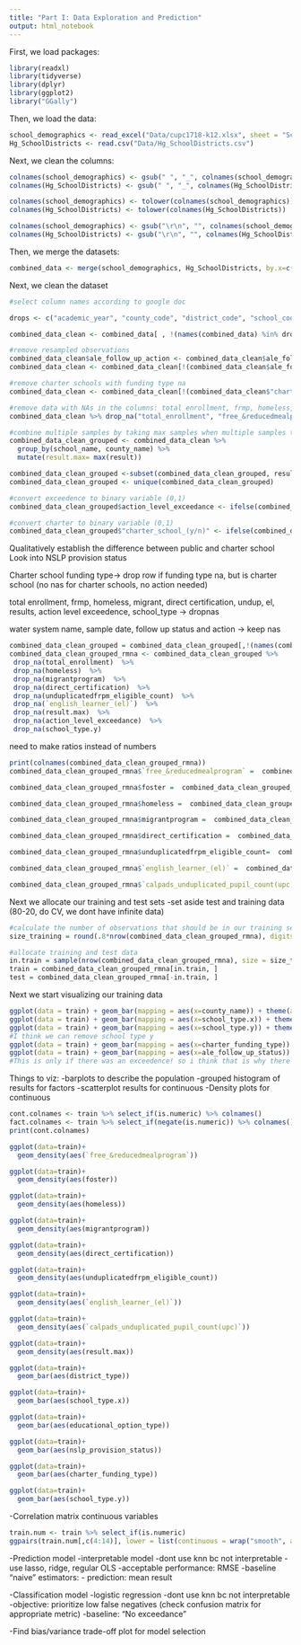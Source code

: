 ```yaml
---
title: "Part I: Data Exploration and Prediction"
output: html_notebook
---
```


First, we load packages:
```r
library(readxl)
library(tidyverse)
library(dplyr)
library(ggplot2)
library("GGally")

```

Then, we load the data:
```r
school_demographics <- read_excel("Data/cupc1718-k12.xlsx", sheet = "School-Level CALPADS UPC Data", skip = 1)
Hg_SchoolDistricts <- read.csv("Data/Hg_SchoolDistricts.csv")

```

Next, we clean the columns:
```r
colnames(school_demographics) <- gsub(" ", "_", colnames(school_demographics))
colnames(Hg_SchoolDistricts) <- gsub(" ", "_", colnames(Hg_SchoolDistricts))

colnames(school_demographics) <- tolower(colnames(school_demographics))
colnames(Hg_SchoolDistricts) <- tolower(colnames(Hg_SchoolDistricts))

colnames(school_demographics) <- gsub("\r\n", "", colnames(school_demographics))
colnames(Hg_SchoolDistricts) <- gsub("\r\n", "", colnames(Hg_SchoolDistricts))
```


Then, we merge the datasets:
```r
combined_data <- merge(school_demographics, Hg_SchoolDistricts, by.x=c("school_name", "county_name"), by.y = c("school_name", "school_county")) 

```

Next, we clean the dataset
```r
#select column names according to google doc

drops <- c("academic_year", "county_code", "district_code", "school_code", "charter_number", "irc", "low_grade", "high_grade", "unduplicated", "calpads_fall_1", "pscode", "district", "school_address", "school_site_name", "xmod", "rpt_unit", "water_system_county", "samp_date", "sample_loaddate", "samp_loaded", "samp_time", "pws_id")

combined_data_clean <- combined_data[ , !(names(combined_data) %in% drops)]

#remove resampled observations
combined_data_clean$ale_follow_up_action <- combined_data_clean$ale_follow_up_action %>% replace_na('NA')
combined_data_clean <- combined_data_clean[!(combined_data_clean$ale_follow_up_action == "Resampled"),]

#remove charter schools with funding type na
combined_data_clean <- combined_data_clean[!(combined_data_clean$"charter_school_(y/n)" == "Yes" & combined_data_clean$charter_funding_type == "N/A"),]

#remove data with NAs in the columns: total enrollment, frmp, homeless, migrant, direct certification, undup, el, results, action level exceedence, school_type
combined_data_clean %>% drop_na("total_enrollment", "free_&reducedmealprogram", "homeless", "migrantprogram", "direct_certification", "unduplicatedfrpm_eligible_count", "english_learner_(el)" , "result", "action_level_exceedance", "school_type.y")

#combine multiple samples by taking max samples when multiple samples taken at a school
combined_data_clean_grouped <- combined_data_clean %>% 
  group_by(school_name, county_name) %>% 
  mutate(result.max= max(result))

combined_data_clean_grouped <-subset(combined_data_clean_grouped, result==result.max)
combined_data_clean_grouped <- unique(combined_data_clean_grouped)

#convert exceedence to binary variable (0,1)
combined_data_clean_grouped$action_level_exceedance <- ifelse(combined_data_clean_grouped$action_level_exceedance=="Yes",1,0)

#convert charter to binary variable (0,1)
combined_data_clean_grouped$"charter_school_(y/n)" <- ifelse(combined_data_clean_grouped$"charter_school_(y/n)"=="Yes",1,0)
```

Qualitatively establish the difference between public and charter school
Look into NSLP provision status

Charter school funding type-> drop row if funding type na, but is charter school (no nas for charter schools, no action needed)

total enrollment, frmp, homeless, migrant, direct certification, undup, el, results, action level exceedence, school_type -> dropnas

water system name, sample date, follow up status and action -> keep nas
```r
combined_data_clean_grouped = combined_data_clean_grouped[,!(names(combined_data_clean_grouped) =='result')]
combined_data_clean_grouped_rmna <- combined_data_clean_grouped %>% 
 drop_na(total_enrollment)  %>%
 drop_na(homeless)  %>%
 drop_na(migrantprogram)  %>%
 drop_na(direct_certification)  %>%
 drop_na(unduplicatedfrpm_eligible_count)  %>%
 drop_na(`english_learner_(el)`)  %>%
 drop_na(result.max)  %>%
 drop_na(action_level_exceedance)  %>%
 drop_na(school_type.y)

```

need to make ratios instead of numbers

```r
print(colnames(combined_data_clean_grouped_rmna))
combined_data_clean_grouped_rmna$`free_&reducedmealprogram` =  combined_data_clean_grouped_rmna$`free_&reducedmealprogram`/combined_data_clean_grouped_rmna$total_enrollment

combined_data_clean_grouped_rmna$foster =  combined_data_clean_grouped_rmna$foster/combined_data_clean_grouped_rmna$total_enrollment

combined_data_clean_grouped_rmna$homeless =  combined_data_clean_grouped_rmna$homeless/combined_data_clean_grouped_rmna$total_enrollment

combined_data_clean_grouped_rmna$migrantprogram =  combined_data_clean_grouped_rmna$migrantprogram/combined_data_clean_grouped_rmna$total_enrollment

combined_data_clean_grouped_rmna$direct_certification =  combined_data_clean_grouped_rmna$direct_certification/combined_data_clean_grouped_rmna$total_enrollment

combined_data_clean_grouped_rmna$unduplicatedfrpm_eligible_count=  combined_data_clean_grouped_rmna$unduplicatedfrpm_eligible_count/combined_data_clean_grouped_rmna$total_enrollment

combined_data_clean_grouped_rmna$`english_learner_(el)` =  combined_data_clean_grouped_rmna$`english_learner_(el)` /combined_data_clean_grouped_rmna$total_enrollment

combined_data_clean_grouped_rmna$`calpads_unduplicated_pupil_count(upc)` =  combined_data_clean_grouped_rmna$`calpads_unduplicated_pupil_count(upc)` /combined_data_clean_grouped_rmna$total_enrollment

```

Next we allocate our training and test sets
-set aside test and training data (80-20, do CV, we dont have infinite data)
```r
#calculate the number of observations that should be in our training set
size_training = round(.8*nrow(combined_data_clean_grouped_rmna), digits = 0)

#allocate training and test data
in.train = sample(nrow(combined_data_clean_grouped_rmna), size = size_training)
train = combined_data_clean_grouped_rmna[in.train, ]
test = combined_data_clean_grouped_rmna[-in.train, ]

```

Next we start visualizing our training data
```r
ggplot(data = train) + geom_bar(mapping = aes(x=county_name)) + theme(axis.text.x = element_text(angle = 90))
ggplot(data = train) + geom_bar(mapping = aes(x=school_type.x)) + theme(axis.text.x = element_text(angle = 90)) #seeing the number of schools that are categorized weirdly, we may want to combine #I agree we can combine some of these categories 
ggplot(data = train) + geom_bar(mapping = aes(x=school_type.y)) + theme(axis.text.x = element_text(angle = 90)) 
#I think we can remove school type y
ggplot(data = train) + geom_bar(mapping = aes(x=charter_funding_type)) + theme(axis.text.x = element_text(angle = 90))
ggplot(data = train) + geom_bar(mapping = aes(x=ale_follow_up_status)) + theme(axis.text.x = element_text(angle = 90)) #doesn't look like we have a ton of data on this...
#This is only if there was an exceedence! so i think that is why there are so few 

```



Things to viz:
-barplots to describe the population
-grouped histogram of results for factors
-scatterplot results for continuous
-Density plots for continuous
```r
cont.colnames <- train %>% select_if(is.numeric) %>% colnames()
fact.colnames <- train %>% select_if(negate(is.numeric)) %>% colnames()
print(cont.colnames)

ggplot(data=train)+
  geom_density(aes(`free_&reducedmealprogram`))

ggplot(data=train)+
  geom_density(aes(foster))

ggplot(data=train)+
  geom_density(aes(homeless))

ggplot(data=train)+
  geom_density(aes(migrantprogram))

ggplot(data=train)+
  geom_density(aes(direct_certification))

ggplot(data=train)+
  geom_density(aes(unduplicatedfrpm_eligible_count))

ggplot(data=train)+
  geom_density(aes(`english_learner_(el)`))

ggplot(data=train)+
  geom_density(aes(`calpads_unduplicated_pupil_count(upc)`))

ggplot(data=train)+
  geom_density(aes(result.max))

```

```r
ggplot(data=train)+
  geom_bar(aes(district_type))

ggplot(data=train)+
  geom_bar(aes(school_type.x))

ggplot(data=train)+
  geom_bar(aes(educational_option_type))

ggplot(data=train)+
  geom_bar(aes(nslp_provision_status))

ggplot(data=train)+
  geom_bar(aes(charter_funding_type))

ggplot(data=train)+
  geom_bar(aes(school_type.y))

```


-Correlation matrix continuous variables
```r
train.num <- train %>% select_if(is.numeric)
ggpairs(train.num[,c(4:14)], lower = list(continuous = wrap("smooth", alpha = 0.3, size=0.1)))
```

-Prediction model
  -interpretable model
    -dont use knn bc not interpretable
    -use lasso, ridge, regular OLS
  -acceptable performance: RMSE
    -baseline "naive" estimators: 
      - prediction: mean result

-Classification model
    -logistic regression
    -dont use knn bc not interpretable
  -objective: prioritize low false negatives (check confusion matrix for appropriate metric)
  -baseline: "No exceedance"

-Find bias/variance trade-off plot for model selection